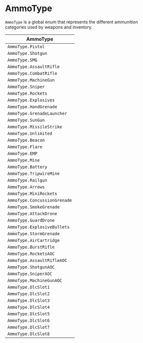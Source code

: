 # AmmoType

`AmmoType` is a global enum that represents the different ammunition categories used by weapons and inventory.

| AmmoType |
| --- |
| `AmmoType.Pistol` |
| `AmmoType.Shotgun` |
| `AmmoType.SMG` |
| `AmmoType.AssaultRifle` |
| `AmmoType.CombatRifle` |
| `AmmoType.MachineGun` |
| `AmmoType.Sniper` |
| `AmmoType.Rockets` |
| `AmmoType.Explosives` |
| `AmmoType.HandGrenade` |
| `AmmoType.GrenadeLauncher` |
| `AmmoType.SunGun` |
| `AmmoType.MissileStrike` |
| `AmmoType.Unlimited` |
| `AmmoType.Beacon` |
| `AmmoType.Flare` |
| `AmmoType.EMP` |
| `AmmoType.Mine` |
| `AmmoType.Battery` |
| `AmmoType.TripwireMine` |
| `AmmoType.Railgun` |
| `AmmoType.Arrows` |
| `AmmoType.MiniRockets` |
| `AmmoType.ConcussionGrenade` |
| `AmmoType.SmokeGrenade` |
| `AmmoType.AttackDrone` |
| `AmmoType.GuardDrone` |
| `AmmoType.ExplosiveBullets` |
| `AmmoType.StormGrenade` |
| `AmmoType.AirCartridge` |
| `AmmoType.BurstRifle` |
| `AmmoType.RocketsAOC` |
| `AmmoType.AssaultRifleAOC` |
| `AmmoType.ShotgunAOC` |
| `AmmoType.SniperAOC` |
| `AmmoType.MachineGunAOC` |
| `AmmoType.DlcSlot1` |
| `AmmoType.DlcSlot2` |
| `AmmoType.DlcSlot3` |
| `AmmoType.DlcSlot4` |
| `AmmoType.DlcSlot5` |
| `AmmoType.DlcSlot6` |
| `AmmoType.DlcSlot7` |
| `AmmoType.DlcSlot8` |


